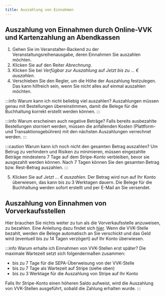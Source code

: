 ```yaml
---
title: Auszahlung von Einnahmen
---
```


## Auszahlung von Einnahmen durch Online-VVK und Kartenzahlung an Abendkassen
1. Gehen Sie im Veranstalter-Backend zu der Veranstaltungsreihenausgabe, deren Einnahmen Sie auszahlen möchten.
2. Klicken Sie auf den Reiter *Abrechnung*.
3. Klicken Sie bei *Verfügbar zur Auszahlung* auf *Jetzt bis zu ... € auszahlen*.
4. Verschieben Sie den Regler, um die Höhe der Auszahlung festzulegen. Das kann hilfreich sein, wenn Sie nicht alles auf einmal auszahlen möchten.

:::info Warum kann ich nicht beliebig viel auszahlen?
Auszahlungen müssen genau mit Bestellungen übereinstimmen, damit die Belege für die Buchhaltung korrekt erstellt werden können.
:::

:::info Warum erscheinen auch negative Beträge?
Falls bereits ausbezahlte Bestellungen storniert werden, müssen die anfallenden Kosten (Plattform- und Transaktionsgebühren) mit den nächsten Auszahlungen verrechnet werden.
:::

:::caution Warum kann ich noch nicht den gesamten Betrag auszahlen?
Um Betrug zu verhindern und Risiken zu minimieren, müssen eingezahlte Beträge mindestens 7 Tage auf dem Stripe-Konto verbleiben, bevor sie ausgezahlt werden können. Nach 7 Tagen können Sie den gesamten Betrag bzw. Rest-Betrag auszahlen.
:::

5. Klicken Sie auf *Jetzt ... € auszahlen*. Der Betrag wird nun auf Ihr Konto überwiesen, das kann bis zu 3 Werktagen dauern. Die Belege für die Buchhaltung werden sofort erstellt und per E-Mail an Sie versendet.

## Auszahlung von Einnahmen von Vorverkaufsstellen
Hier brauchen Sie nichts weiter zu tun als die Vorverkaufsstelle anzuweisen, zu bezahlen. Eine Anleitung dazu findet sich [hier](../Vorverkaufsstellen/payment). Wenn die VVK-Stelle bezahlt, werden die Belege automatisch an Sie verschickt und das Geld wird (eventuell bis zu 14 Tagen verzögert) auf Ihr Konto überwiesen.

:::info Warum erhalte ich Einnahmen von VVK-Stellen erst später?
Die maximale Wartezeit setzt sich folgendermaßen zusammen:
- bis zu 7 Tage für die SEPA-Überweisung von der VVK-Stelle
- bis zu 7 Tage als Wartezeit auf Stripe (siehe oben)
- bis zu 3 Werktage für die Auszahlung von Stripe auf Ihr Konto

Falls Ihr Stripe-Konto einen höheren Saldo aufweist, wird die Auszahlung von VVK-Stellen ausgeführt, sobald die Zahlung erhalten wurde.
:::

